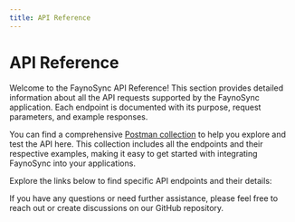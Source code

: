 ```yaml
---
title: API Reference
---
```

# API Reference

Welcome to the FaynoSync API Reference! This section provides detailed information about all the API requests supported by the FaynoSync application. Each endpoint is documented with its purpose, request parameters, and example responses.

You can find a comprehensive [Postman collection](https://github.com/ku9nov/faynoSync/blob/main/examples/faynoSync.postman_collection.json) to help you explore and test the API here. This collection includes all the endpoints and their respective examples, making it easy to get started with integrating FaynoSync into your applications.

Explore the links below to find specific API endpoints and their details:


<DocCardList />

If you have any questions or need further assistance, please feel free to reach out or create discussions on our GitHub repository.